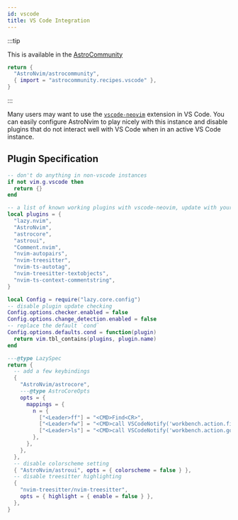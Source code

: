 ```yaml
---
id: vscode
title: VS Code Integration
---
```


:::tip

This is available in the [AstroCommunity](https://github.com/AstroNvim/astrocommunity/tree/main/lua/astrocommunity/recipes/vscode)

```lua title="lua/community.lua" ins={3}
return {
  "AstroNvim/astrocommunity",
  { import = "astrocommunity.recipes.vscode" },
}
```

:::

Many users may want to use the [`vscode-neovim`](https://github.com/vscode-neovim/vscode-neovim) extension in VS Code. You can easily configure AstroNvim to play nicely with this instance and disable plugins that do not interact well with VS Code when in an active VS Code instance.

## Plugin Specification

```lua title="lua/plugins/vscode.lua"
-- don't do anything in non-vscode instances
if not vim.g.vscode then
  return {}
end

-- a list of known working plugins with vscode-neovim, update with your own plugins
local plugins = {
  "lazy.nvim",
  "AstroNvim",
  "astrocore",
  "astroui",
  "Comment.nvim",
  "nvim-autopairs",
  "nvim-treesitter",
  "nvim-ts-autotag",
  "nvim-treesitter-textobjects",
  "nvim-ts-context-commentstring",
}

local Config = require("lazy.core.config")
-- disable plugin update checking
Config.options.checker.enabled = false
Config.options.change_detection.enabled = false
-- replace the default `cond`
Config.options.defaults.cond = function(plugin)
  return vim.tbl_contains(plugins, plugin.name)
end

---@type LazySpec
return {
  -- add a few keybindings
  {
    "AstroNvim/astrocore",
    ---@type AstroCoreOpts
    opts = {
      mappings = {
        n = {
          ["<Leader>ff"] = "<CMD>Find<CR>",
          ["<Leader>fw"] = "<CMD>call VSCodeNotify('workbench.action.findInFiles')<CR>",
          ["<Leader>ls"] = "<CMD>call VSCodeNotify('workbench.action.gotoSymbol')<CR>",
        },
      },
    },
  },
  -- disable colorscheme setting
  { "AstroNvim/astroui", opts = { colorscheme = false } },
  -- disable treesitter highlighting
  {
    "nvim-treesitter/nvim-treesitter",
    opts = { highlight = { enable = false } },
  },
}
```
